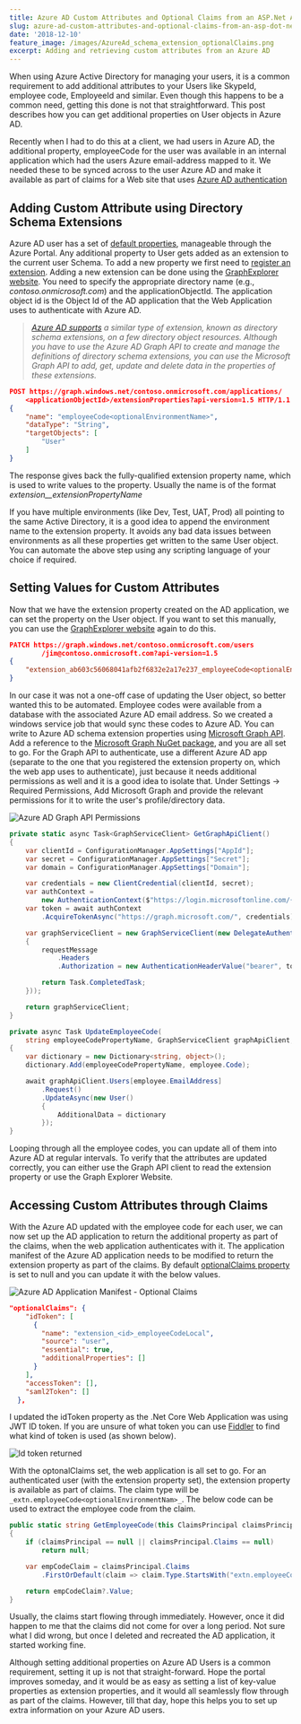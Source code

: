 ```yaml
---
title: Azure AD Custom Attributes and Optional Claims from an ASP.Net Application
slug: azure-ad-custom-attributes-and-optional-claims-from-an-asp-dot-net-application
date: '2018-12-10'
feature_image: /images/AzureAd_schema_extension_optionalClaims.png
excerpt: Adding and retrieving custom attributes from an Azure AD
---
```

When using Azure Active Directory for managing your users, it is a common requirement to add additional attributes to your Users like SkypeId, employee code, EmployeeId and similar. Even though this happens to be a common need, getting this done is not that straightforward. This post describes how you can get additional properties on User objects in Azure AD.

Recently when I had to do this at a client, we had users in Azure AD, the additional property, employeeCode for the user was available in an internal application which had the users Azure email-address mapped to it. We needed these to be synced across to the user Azure AD and make it available as part of claims for a Web site that uses [Azure AD authentication](https://docs.microsoft.com/en-us/azure/active-directory/develop/authentication-scenarios)

## Adding Custom Attribute using Directory Schema Extensions

Azure AD user has a set of [default properties](https://docs.microsoft.com/en-us/azure/active-directory/fundamentals/active-directory-users-profile-azure-portal), manageable through the Azure Portal. Any additional property to User gets added as an extension to the current user Schema. To add a new property we first need to [register an extension](https://msdn.microsoft.com/library/azure/ad/graph/howto/azure-ad-graph-api-directory-schema-extensions#RegisterAnExtension). Adding a new extension can be done using the [GraphExplorer website](https://graphexplorer.azurewebsites.net/). You need to specify the appropriate directory name (e.g., _contoso.onmicrosoft.com_) and the applicationObjectId. The application object id is the Object Id of the AD application that the Web Application uses to authenticate with Azure AD.

> _[Azure AD supports](https://docs.microsoft.com/en-us/graph/extensibility-overview#azure-ad-directory-schema-extensions) a similar type of extension, known as directory schema extensions, on a few directory object resources. Although you have to use the Azure AD Graph API to create and manage the definitions of directory schema extensions, you can use the Microsoft Graph API to add, get, update and delete data in the properties of these extensions._

```json
POST https://graph.windows.net/contoso.onmicrosoft.com/applications/
    <applicationObjectId>/extensionProperties?api-version=1.5 HTTP/1.1
{
    "name": "employeeCode<optionalEnvironmentName>",
    "dataType": "String",
    "targetObjects": [
        "User"
    ]
}

```

The response gives back the fully-qualified extension property name, which is used to write values to the property. Usually the name is of the format _extension\_<adApplicationIdWithoutDashes>\_extensionPropertyName_

If you have multiple environments (like Dev, Test, UAT, Prod) all pointing to the same Active Directory, it is a good idea to append the environment name to the extension property. It avoids any bad data issues between environments as all these properties get written to the same User object. You can automate the above step using any scripting language of your choice if required.

## Setting Values for Custom Attributes

Now that we have the extension property created on the AD application, we can set the property on the User object. If you want to set this manually, you can use the [GraphExplorer website](https://graphexplorer.azurewebsites.net/) again to do this.

```json
PATCH https://graph.windows.net/contoso.onmicrosoft.com/users
        /jim@contoso.onmicrosoft.com?api-version=1.5
{
    "extension_ab603c56068041afb2f6832e2a17e237_employeeCode<optionalEnvironmentName>": "EMP124"
}

```

In our case it was not a one-off case of updating the User object, so better wanted this to be automated. Employee codes were available from a database with the associated Azure AD email address. So we created a windows service job that would sync these codes to Azure AD. You can write to Azure AD schema extension properties using [Microsoft Graph API](https://developer.microsoft.com/en-us/graph). Add a reference to the [Microsoft Graph NuGet package](https://www.nuget.org/packages/Microsoft.Graph), and you are all set to go. For the Graph API to authenticate, use a different Azure AD app (separate to the one that you registered the extension property on, which the web app uses to authenticate), just because it needs additional permissions as well and it is a good idea to isolate that. Under Settings -> Required Permissions, Add Microsoft Graph and provide the relevant permissions for it to write the user's profile/directory data.

![Azure AD Graph API Permissions](/images/azureAd_GraphApi_Permissions.png)
```csharp
private static async Task<GraphServiceClient> GetGraphApiClient()
{
    var clientId = ConfigurationManager.AppSettings["AppId"];
    var secret = ConfigurationManager.AppSettings["Secret"];
    var domain = ConfigurationManager.AppSettings["Domain"];

    var credentials = new ClientCredential(clientId, secret);
    var authContext =
        new AuthenticationContext($"https://login.microsoftonline.com/{domain}/");
    var token = await authContext
        .AcquireTokenAsync("https://graph.microsoft.com/", credentials);

    var graphServiceClient = new GraphServiceClient(new DelegateAuthenticationProvider((requestMessage) =>
    {
        requestMessage
            .Headers
            .Authorization = new AuthenticationHeaderValue("bearer", token.AccessToken);

        return Task.CompletedTask;
    }));

    return graphServiceClient;
}

```
```csharp
private async Task UpdateEmployeeCode(
    string employeeCodePropertyName, GraphServiceClient graphApiClient, Employee employee)
{
    var dictionary = new Dictionary<string, object>();
    dictionary.Add(employeeCodePropertyName, employee.Code);

    await graphApiClient.Users[employee.EmailAddress]
        .Request()
        .UpdateAsync(new User()
        {
            AdditionalData = dictionary
        });
}

```

Looping through all the employee codes, you can update all of them into Azure AD at regular intervals. To verify that the attributes are updated correctly, you can either use the Graph API client to read the extension property or use the Graph Explorer Website.

## Accessing Custom Attributes through Claims

With the Azure AD updated with the employee code for each user, we can now set up the AD application to return the additional property as part of the claims, when the web application authenticates with it. The application manifest of the Azure AD application needs to be modified to return the extension property as part of the claims. By default [optionalClaims property](https://docs.microsoft.com/en-us/azure/active-directory/develop/active-directory-optional-claims#configuring-optional-claims) is set to null and you can update it with the below values.

![Azure AD Application Manifest - Optional Claims](/images/AzureAd_schema_extension_optionalClaims.png)
```json
"optionalClaims": {
    "idToken": [
      {
        "name": "extension_<id>_employeeCodeLocal",
        "source": "user",
        "essential": true,
        "additionalProperties": []
      }
    ],
    "accessToken": [],
    "saml2Token": []
  },

```

I updated the idToken property as the .Net Core Web Application was using JWT ID token. If you are unsure of what token you can use [Fiddler](/blog/fiddler-free-web-debugging-proxy/) to find what kind of token is used (as shown below).

![Id token returned](/images/AzureAd_idToken.png)

With the optonalClaims set, the web application is all set to go. For an authenticated user (with the extension property set), the extension property is available as part of claims. The claim type will be `_extn.employeeCode<optionalEnvironmentNam>_`. The below code can be used to extract the employee code from the claim.

```csharp
public static string GetEmployeeCode(this ClaimsPrincipal claimsPrincipal)
{
    if (claimsPrincipal == null || claimsPrincipal.Claims == null)
        return null;

    var empCodeClaim = claimsPrincipal.Claims
        .FirstOrDefault(claim => claim.Type.StartsWith("extn.employeeCode"));

    return empCodeClaim?.Value;
}

```

Usually, the claims start flowing through immediately. However, once it did happen to me that the claims did not come for over a long period. Not sure what I did wrong, but once I deleted and recreated the AD application, it started working fine.

Although setting additional properties on Azure AD Users is a common requirement, setting it up is not that straight-forward. Hope the portal improves someday, and it would be as easy as setting a list of key-value properties as extension properties, and it would all seamlessly flow through as part of the claims. However, till that day, hope this helps you to set up extra information on your Azure AD users.
